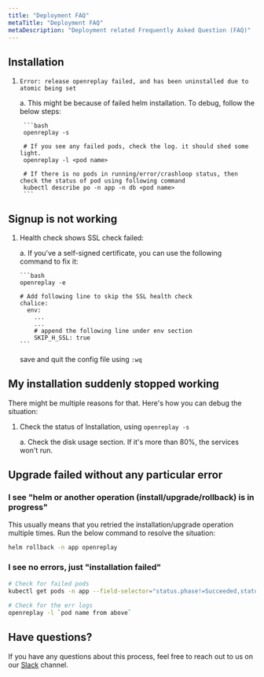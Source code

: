 ```yaml
---
title: "Deployment FAQ"
metaTitle: "Deployment FAQ"
metaDescription: "Deployment related Frequently Asked Question (FAQ)"
---
```


## Installation

1. `Error: release openreplay failed, and has been uninstalled due to atomic being set`

    a. This might be because of failed helm installation. To debug, follow the below steps:

        ```bash
        openreplay -s

        # If you see any failed pods, check the log. it should shed some light.
        openreplay -l <pod name>

        # If there is no pods in running/error/crashloop status, then check the status of pod using following command
        kubectl describe po -n app -n db <pod name>
        ```

## Signup is not working

1. Health check shows SSL check failed:
  
   a. If you've a self-signed certificate, you can use the following command to fix it:

       ```bash
       openreplay -e

       # Add following line to skip the SSL health check
       chalice:
         env:
           ...
           ...
           # append the following line under env section
           SKIP_H_SSL: true
       ```

    save and quit the config file using `:wq`
    

## My installation suddenly stopped working
   
There might be multiple reasons for that. Here's how you can debug the situation:

1. Check the status of Installation, using `openreplay -s`

    a. Check the disk usage section. If it's more than 80%, the services won't run.

## Upgrade failed without any particular error
   
### I see "helm or another operation (install/upgrade/rollback) is in progress"

This usually means that you retried the installation/upgrade operation multiple times. Run the below command to resolve the situation:

```bash
helm rollback -n app openreplay
```

### I see no errors, just "installation failed"

```bash
# Check for failed pods
kubectl get pods -n app --field-selector="status.phase!=Succeeded,status.phase!=Running" -o custom-columns="POD:metadata.name"
        
# Check for the err logs
openreplay -l `pod name from above`
 ```

## Have questions?
If you have any questions about this process, feel free to reach out to us on our [Slack](https://slack.openreplay.com) channel.
